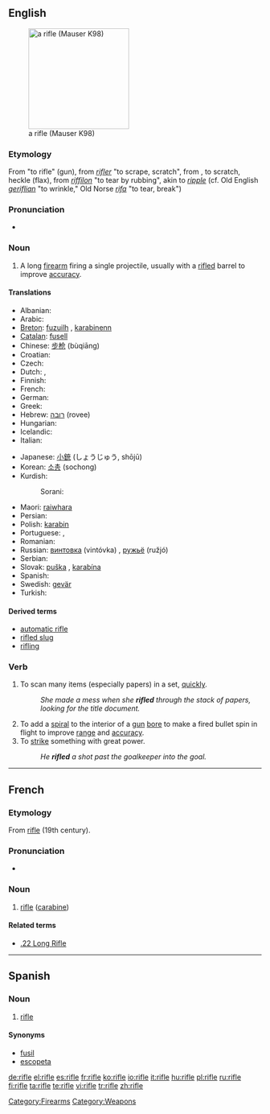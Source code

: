 {{wikipedia}}
==English==
[[Image:FR8-01.jpg|thumb|right|200px|a rifle (Mauser K98)]]

===Etymology===
From {{F.}} {{rifler}} "to rifle" (gun), from {{OFr.}} ''[[rifler]]'' "to scrape, scratch", from {{MHG.}} {{riffeln}}, to scratch, heckle (flax), from {{OHG.}} ''[[riffilon]]'' "to tear by rubbing", akin to ''[[ripple]]'' (cf. Old English ''[[geriflian]]'' "to wrinkle," Old Norse ''[[rifa]]'' "to tear, break")

===Pronunciation===
* {{audio|en-us-rifle.ogg|Audio (US)}}

===Noun===
{{en-noun}}

# A long [[firearm]] firing a single projectile, usually with a [[rifled]] barrel to improve [[accuracy]].

====Translations====
{{trans-top|firearm with a rifled barrel}}
* Albanian: {{t-|sq|pushkë|f|xs=Albanian}}
* Arabic: {{Arab|[[بندقية]]}} {{IPAchar|(bunduqíya)}} {{f}}
* [[Breton]]: [[fuzuilh]] {{f}}, [[karabinenn]] {{f}}
* [[Catalan]]: [[fusell]] {{m}}
* Chinese: [[步枪]] (bùqiāng)
* Croatian: {{t-|hr|puška|f}}
* Czech: {{t-|cs|puška|f}}
* Dutch: {{t+|nl|geweer|n}}, {{t+|nl|karabijn|f}}
* Finnish: {{t+|fi|kivääri}}
* French: {{t+|fr|fusil|m}}
* German: {{t+|de|Gewehr|n}}
* Greek: {{t+|el|τουφέκι|n|tr=toufeki|sc=Grek}}
* Hebrew: [[רובה]] (rovee) {{m}}
* Hungarian: {{t+|hu|puska}}
* Icelandic: {{t-|is|riffill|m}}
* Italian: {{t-|it|fucile|m}}
{{trans-mid}}
* Japanese: [[小銃]] (しょうじゅう, shōjū)
* Korean: [[소총]] (sochong)
* Kurdish:
*: Sorani: {{t|ku|تفه‌نگ|tr=tfang|sc=KUchar}}
* Maori: [[raiwhara]]
* Persian: {{t-|fa|تفنگ|tr=tofang|sc=fa-Arab|xs=Persian}}
* Polish: [[karabin]] {{m}}
* Portuguese: {{t+|pt|fuzil|m}}, {{t+|pt|espingarda|f}}
* Romanian: {{t-|ro|puşcă|f}}
* Russian: [[винтовка]] (vintóvka) {{f}}, [[ружьё]] (ružjó) {{n}}
* Serbian: {{t-|sr|puška|f}}
* Slovak: [[puška]] {{f}}, [[karabína]] {{f}}
* Spanish: {{t-|es|fusil|m}}
* Swedish: [[gevär]] {{n}}
* Turkish: {{t+|tr|tüfek}}
{{trans-bottom}}

====Derived terms====
* [[automatic rifle]]
* [[rifled slug]]
* [[rifling]]

===Verb===
{{en-verb|rifl|es}}

# To scan many items (especially papers) in a set, [[quickly]].
#: ''She made a mess when she '''rifled''' through the stack of papers, looking for the title document.''
# To add a [[spiral]] to the interior of a [[gun]] [[bore]] to make a fired bullet spin in flight to improve [[range]] and [[accuracy]].
# To [[strike]] something with great power.
#: ''He '''rifled''' a shot past the goalkeeper into the goal.''

[[Category:Firearms]]
[[Category:Weapons]]

----

==French==

===Etymology===
From {{AE.}} [[#English|rifle]] (19th century).

===Pronunciation===
*{{IPA|/ʁifl/}}

===Noun===
{{fr-noun|m}}

# [[rifle]] ([[carabine]])

====Related terms====
*[[.22 Long Rifle]]

----

==Spanish==

===Noun===
{{es-noun-m}}

# [[rifle#English|rifle]]

====Synonyms====
* [[fusil]]
* [[escopeta]]

[[de:rifle]]
[[el:rifle]]
[[es:rifle]]
[[fr:rifle]]
[[ko:rifle]]
[[io:rifle]]
[[it:rifle]]
[[hu:rifle]]
[[pl:rifle]]
[[ru:rifle]]
[[fi:rifle]]
[[ta:rifle]]
[[te:rifle]]
[[vi:rifle]]
[[tr:rifle]]
[[zh:rifle]]